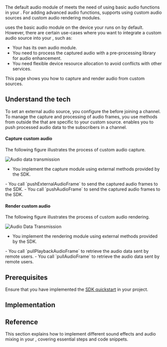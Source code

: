 
The default audio module of <Vpd k="SDK" /> meets the need of using basic audio functions in your <Vpl k="CLIENT" />. For adding advanced audio functions, <Vpd k="SDK" /> supports using custom audio sources and custom audio rendering modules.

<Vg k="VSDK" /> uses the basic audio module on the device your <Vpl k="CLIENT" /> runs on by default. However, there are certain use-cases where you want to integrate a custom audio source into your <Vpl k="CLIENT" />, such as:

* Your <Vpl k="CLIENT" /> has its own audio module.
* You need to process the captured audio with a pre-processing library for audio enhancement.
* You need flexible device resource allocation to avoid conflicts with other services.

<PlatformWrapper platform = "[android, windows, macos, ios, web, unreal]">

This page shows you how to capture and render audio from custom sources.

## Understand the tech

To set an external audio source, you configure the <Vg k="ENGINE" /> before joining a channel. To manage the capture and processing of audio frames, you use methods from outside the <Vg k="VSDK" /> that are specific to your custom source. <Vg k="VSDK" /> enables you to push processed audio data to the subscribers in a channel.

<PlatformWrapper notAllowed="web">

#### Capture custom audio
The following figure illustrates the process of custom audio capture.

![Audio data transmission](/images/video-sdk/audio-data-transmission.svg)

- You implement the capture module using external methods provided by the SDK.
<PlatformWrapper notAllowed="unreal">
- You call `pushExternalAudioFrame` to send the captured audio frames to the SDK.
</PlatformWrapper>
<PlatformWrapper platform="unreal">
- You call `pushAudioFrame` to send the captured audio frames to the SDK.
</PlatformWrapper>


#### Render custom audio

The following figure illustrates the process of custom audio rendering.

![Audio Data Transmission](/images/video-sdk/custom-audio-rendering-sdk.svg)

- You implement the rendering module using external methods provided by the SDK.
<PlatformWrapper notAllowed="unreal">
- You call `pullPlaybackAudioFrame` to retrieve the audio data sent by remote users.
</PlatformWrapper>
<PlatformWrapper platform="unreal">
- You call `pullAudioFrame` to retrieve the audio data sent by remote users.
</PlatformWrapper>

</PlatformWrapper>

## Prerequisites
Ensure that you have implemented the [SDK quickstart](../../video-calling/get-started/get-started-sdk) in your project.

## Implementation
<ProjectImplement/>

## Reference

This section explains how to implement different sound effects and audio mixing in your <Vpl k="CLIENT"/>, covering essential steps and code snippets.

<Reference/>

</PlatformWrapper>
<PlatformWrapper notAllowed = "[android, windows, macos, ios, web, unreal]">
<NotAvailable />
</PlatformWrapper>